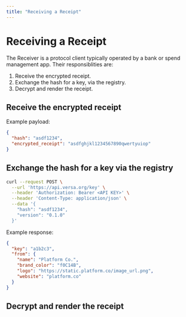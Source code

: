 ```yaml
---
title: "Receiving a Receipt"
---
```


# Receiving a Receipt

The Receiver is a protocol client typically operated by a bank or spend management app. Their responsiblities are:

1. Receive the encrypted receipt.
2. Exchange the hash for a key, via the registry.
3. Decrypt and render the receipt.

## Receive the encrypted receipt

Example payload:

```json
{
  "hash": "asdf1234",
  "encrypted_receipt": "asdfghjkl1234567890qwertyuiop"
}
```

## Exchange the hash for a key via the registry

```bash
curl --request POST \
  --url 'https://api.versa.org/key' \
  --header 'Authorization: Bearer <API KEY>' \
  --header 'Content-Type: application/json' \
  --data '{
    "hash": "asdf1234",
    "version": "0.1.0"
  }'
```

Example response:

```json
{
  "key": "a1b2c3",
  "from": {
    "name": "Platform Co.",
    "brand_color": "f0C14B",
    "logo": "https://static.platform.co/image_url.png",
    "website": "platform.co"
  }
}
```

## Decrypt and render the receipt
